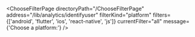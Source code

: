 

<ChooseFilterPage
  directoryPath="/ChooseFilterPage"
  address="/lib/analytics/identifyuser"
  filterKind="platform"
  filters={['android', 'flutter', 'ios', 'react-native', 'js']}
  currentFilter="all"
  message={'Choose a platform:'}
/>
